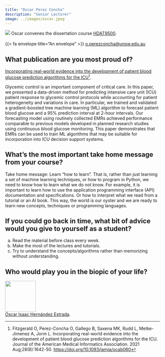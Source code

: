 ```yaml
---
title: "Oscar Perez Concha"
description: "Senior Lecturer"
image: ../images/oscar.jpeg
---
```


[![](../images/oscar.jpeg) Oscar convenes the dissertation course [HDAT9500](../courses.html#HDAT9500-Machine-Learning-I).<br><br> {{< fa envelope title="An envelope" >}} <a href="mailto:o.perezconcha@unsw.edu.au">o.perezconcha@unsw.edu.au</a>]{.aside}

 
## What publication are you most proud of?

[Incorporating real-world evidence into the development of patient blood glucose prediction algorithms for the ICU](https://doi.org/10.1093/jamia/ocab060)[^1]. 

Glycemic control is an important component of critical care. In this paper, we presented a data-driven method for predicting intensive care unit (ICU) patient response to glycemic control protocols while accounting for patient heterogeneity and variations in care. In particular, we trained and validated a gradient-boosted tree machine learning (ML) algorithm to forecast patient blood glucose and a 95% prediction interval at 2-hour intervals. Our forecasting model using routinely collected EMRs achieved performance comparable to previous models developed in planned research studies using continuous blood glucose monitoring. This paper demonstrates that EMRs can be used to train ML algorithms that may be suitable for incorporation into ICU decision support systems.

[^1]: Fitzgerald O, Perez-Concha O, Gallego B, Saxena MK, Rudd L, Metke-Jimenez A, Jorm L. Incorporating real-world evidence into the development of patient blood glucose prediction algorithms for the ICU. Journal of the American Medical Informatics Association. 2021 Aug;28(8):1642-50. [https://doi.org/10.1093/jamia/ocab060](https://doi.org/10.1093/jamia/ocab060)


## What’s the most important take home message from your course?

Take home message: Learn “how to learn”. That is, rather than just learning a set of machine learning techniques, or how to program in Python, we need to know how to learn what we do not know. For example, it is important to learn how to use the application programming interface (API) documentation and specifications. Or how to interpret what we read from a tutorial or an AI book. This way, the world is our oyster and we are ready to learn new concepts, techniques or programming languages.

 
## If you could go back in time, what bit of advice would you give to yourself as a student?


a) Read the material before class every week.
b) Make the most of the lectures and tutorials.
c) Try to understand the concepts/algorithms rather than memorizing without understanding.


## Who would play you in the biopic of your life?

<div class="grid-container-200">

  <div class="item1-200">
  <img src="https://m.media-amazon.com/images/M/MV5BMTQ2ODE2NDQ5OF5BMl5BanBnXkFtZTcwOTU3OTM1OQ@@._V1_FMjpg_UX1000_.jpgg" width="100">
  </div>
  
  <div class="item2-200">
  [Óscar Isaac Hernández Estrada](https://www.imdb.com/name/nm1209966/). 
  </div>
  
</div>
